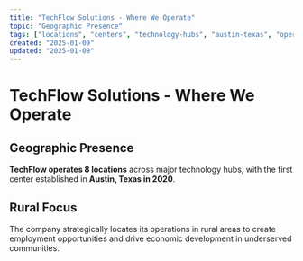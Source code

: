 ```yaml
---
title: "TechFlow Solutions - Where We Operate"
topic: "Geographic Presence"
tags: ["locations", "centers", "technology-hubs", "austin-texas", "operations", "geographic-presence", "8-locations", "2020", "innovation-focus", "employment-opportunities", "economic-development", "tech-communities", "urban-areas", "strategic-location", "technology-operations"]
created: "2025-01-09"
updated: "2025-01-09"
---
```


# TechFlow Solutions - Where We Operate

## Geographic Presence

**TechFlow operates 8 locations** across major technology hubs, with the first center established in **Austin, Texas in 2020**.

## Rural Focus

The company strategically locates its operations in rural areas to create employment opportunities and drive economic development in underserved communities.